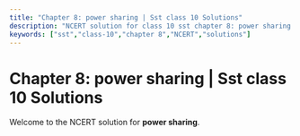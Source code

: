 ```yaml
---
title: "Chapter 8: power sharing | Sst class 10 Solutions"
description: "NCERT solution for class 10 sst chapter 8: power sharing."
keywords: ["sst","class-10","chapter 8","NCERT","solutions"]
---
```


# Chapter 8: power sharing | Sst class 10 Solutions

Welcome to the NCERT solution for **power sharing**.
